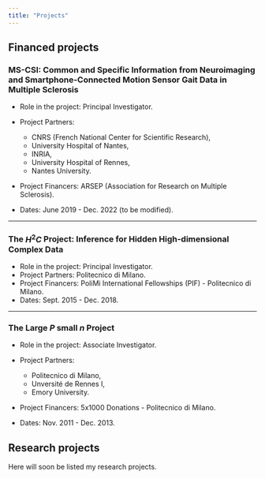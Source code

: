 ```yaml
---
title: "Projects"
---
```


## Financed projects

### MS-CSI: Common and Specific Information from Neuroimaging and Smartphone-Connected Motion Sensor Gait Data in Multiple Sclerosis

-   Role in the project: Principal Investigator.

-   Project Partners:

    -   CNRS (French National Center for Scientific Research),
    -   University Hospital of Nantes,
    -   INRIA,
    -   University Hospital of Rennes,
    -   Nantes University.

-   Project Financers: ARSEP (Association for Research on Multiple Sclerosis).

-   Dates: June 2019 - Dec. 2022 (to be modified).

------------------------------------------------------------------------

### The $H^2C$ Project: Inference for Hidden High-dimensional Complex Data

-   Role in the project: Principal Investigator.
-   Project Partners: Politecnico di Milano.
-   Project Financers: PoliMi International Fellowships (PIF) - Politecnico di Milano.
-   Dates: Sept. 2015 - Dec. 2018.

------------------------------------------------------------------------

### The Large $P$ small $n$ Project

-   Role in the project: Associate Investigator.

-   Project Partners:

    -   Politecnico di Milano,
    -   Unversité de Rennes I,
    -   Emory University.

-   Project Financers: 5x1000 Donations - Politecnico di Milano.

-   Dates: Nov. 2011 - Dec. 2013.

## Research projects

Here will soon be listed my research projects.
